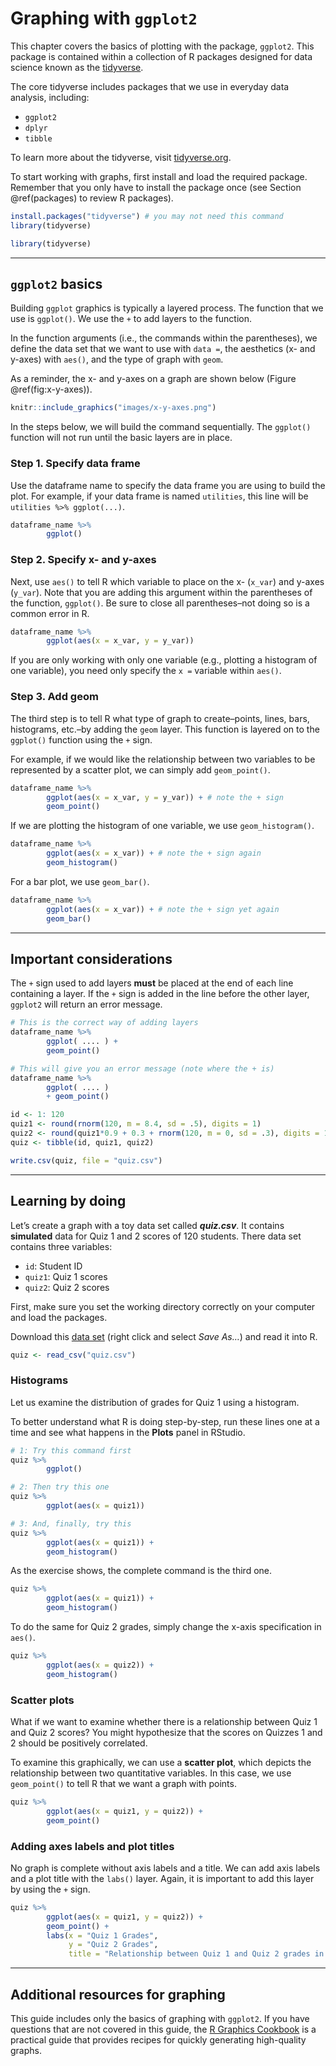 # Graphing with `ggplot2` {#ggplot2}

This chapter covers the basics of plotting with the package, `ggplot2`. This package is contained within a collection of R packages designed for data science known as the [tidyverse](https://www.tidyverse.org/).

The core tidyverse includes packages that we use in everyday data analysis, including:

- `ggplot2`
- `dplyr`
- `tibble`

To learn more about the tidyverse, visit [tidyverse.org](https://www.tidyverse.org/).

To start working with graphs, first install and load the required package. Remember that you only have to install the package once (see Section \@ref(packages) to review R packages). 

```{r, eval=FALSE}
install.packages("tidyverse") # you may not need this command
library(tidyverse)
```

```{r include = FALSE}
library(tidyverse) 
```

---

## `ggplot2` basics 

Building `ggplot` graphics is typically a layered process. The function that we use is `ggplot()`. We use the `+` to add layers to the function.

In the function arguments (i.e., the commands within the parentheses), we define the data set that we want to use with `data = `, the aesthetics (x- and y-axes) with `aes()`, and the type of graph with `geom`.

As a reminder, the x- and y-axes on a graph are shown below (Figure \@ref(fig:x-y-axes)).
```{r x-y-axes, echo = FALSE, fig.cap = "The x- and y-axes on a graph.", fig.align = "center", out.width="70%"}

knitr::include_graphics("images/x-y-axes.png")

```

In the steps below, we will build the command sequentially. The `ggplot()` function will not run until the basic layers are in place. 

### Step 1. Specify data frame

Use the dataframe name to specify the data frame you are using to build the plot. For example, if your data frame is named `utilities`, this line will be `utilities %>% ggplot(...)`.

``` {r, eval = FALSE}
dataframe_name %>% 
        ggplot() 
```

### Step 2. Specify x- and y-axes

Next, use `aes()` to tell R which variable to place on the x- (`x_var`) and y-axes (`y_var`). Note that you are adding this argument within the parentheses of the function, `ggplot()`. Be sure to close all parentheses--not doing so is a common error in R.

``` {r, eval = FALSE}
dataframe_name %>% 
        ggplot(aes(x = x_var, y = y_var))
```

If you are only working with only one variable (e.g., plotting a histogram of one variable), you need only specify the `x = ` variable within `aes()`.

### Step 3. Add geom

The third step is to tell R what type of graph to create--points, lines, bars, histograms, etc.--by adding the `geom` layer. This function is layered on to the `ggplot()` function  using the `+` sign.

For example, if we would like the relationship between two variables to be represented by a scatter plot, we can simply add `geom_point()`. 

``` {r eval = FALSE}
dataframe_name %>% 
        ggplot(aes(x = x_var, y = y_var)) + # note the + sign
        geom_point()
```

If we are plotting the histogram of one variable, we use `geom_histogram()`. 

``` {r eval = FALSE}
dataframe_name %>% 
        ggplot(aes(x = x_var)) + # note the + sign again
        geom_histogram()
```

For a bar plot, we use `geom_bar()`.

``` {r eval = FALSE}
dataframe_name %>% 
        ggplot(aes(x = x_var)) + # note the + sign yet again
        geom_bar()
```

---

## Important considerations

The `+` sign used to add layers **must** be placed at the end of each line containing a layer. If the `+` sign is added in the line before the other layer, `ggplot2` will return an error message.

``` {r eval = FALSE}
# This is the correct way of adding layers
dataframe_name %>% 
        ggplot( .... ) +
        geom_point()

# This will give you an error message (note where the + is)
dataframe_name %>% 
        ggplot( .... ) 
        + geom_point()
```

```{r echo=FALSE}
id <- 1: 120
quiz1 <- round(rnorm(120, m = 8.4, sd = .5), digits = 1)
quiz2 <- round(quiz1*0.9 + 0.3 + rnorm(120, m = 0, sd = .3), digits = 1)
quiz <- tibble(id, quiz1, quiz2)

write.csv(quiz, file = "quiz.csv")
```

---

## Learning by doing

Let's create a graph with a toy data set called ***quiz.csv***. It contains **simulated** data for Quiz 1 and 2 scores of 120 students. There data set contains three variables: 

- `id`: Student ID
- `quiz1`: Quiz 1 scores
- `quiz2`: Quiz 2 scores

First, make sure you set the working directory correctly on your computer and load the packages. 

Download this [data set](http://sarakyeo.github.io/COMM-3710-bookdown/quiz.csv) (right click and select *Save As...*) and read it into R.
```{r message=FALSE}
quiz <- read_csv("quiz.csv")
```

### Histograms
Let us examine the distribution of grades for Quiz 1 using a histogram.  

To better understand what R is doing step-by-step, run these lines one at a time and see what happens in the **Plots** panel in RStudio. 

```{r eval=FALSE}
# 1: Try this command first
quiz %>% 
        ggplot()

# 2: Then try this one
quiz %>% 
        ggplot(aes(x = quiz1))

# 3: And, finally, try this
quiz %>% 
        ggplot(aes(x = quiz1)) +
        geom_histogram()
```

As the exercise shows, the complete command is the third one. 
```{r message=FALSE}
quiz %>% 
        ggplot(aes(x = quiz1)) +
        geom_histogram()
```

To do the same for Quiz 2 grades, simply change the x-axis specification in `aes()`.
```{r message=FALSE}
quiz %>% 
        ggplot(aes(x = quiz2)) +
        geom_histogram()
```

### Scatter plots

What if we want to examine whether there is a relationship between Quiz 1 and Quiz 2 scores? You might hypothesize that the scores on Quizzes 1 and 2 should be positively correlated.

To examine this graphically, we can use a **scatter plot**, which depicts the relationship between two quantitative variables. In this case, we use `geom_point()` to tell R that we want a graph with points.

```{r}
quiz %>% 
        ggplot(aes(x = quiz1, y = quiz2)) +
        geom_point() 
```

### Adding axes labels and plot titles

No graph is complete without axis labels and a title. We can add axis labels and a plot title with the `labs()` layer. Again, it is important to add this layer by using the `+` sign.

```{r}
quiz %>% 
        ggplot(aes(x = quiz1, y = quiz2)) +
        geom_point() + 
        labs(x = "Quiz 1 Grades", 
             y = "Quiz 2 Grades",
             title = "Relationship between Quiz 1 and Quiz 2 grades in COMM 3710")
```

---

## Additional resources for graphing

This guide includes only the basics of graphing with `ggplot2`. If you have questions that are not covered in this guide, the [R Graphics Cookbook](https://r-graphics.org/index.html) is a practical guide that provides recipes for quickly generating high-quality graphs.

